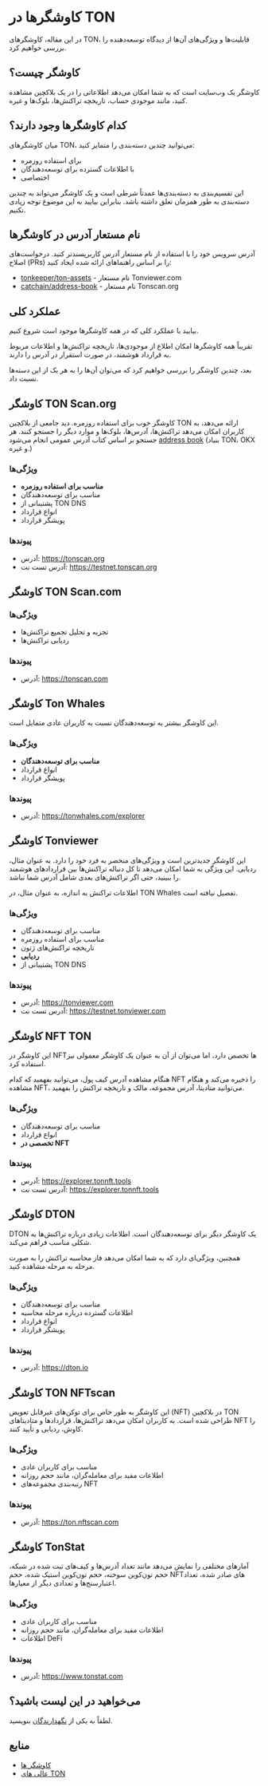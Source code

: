 
# کاوشگرها در TON

در این مقاله، کاوشگرهای TON، قابلیت‌ها و ویژگی‌های آن‌ها از دیدگاه توسعه‌دهنده را بررسی خواهیم کرد.

## کاوشگر چیست؟

کاوشگر یک وب‌سایت است که به شما امکان می‌دهد اطلاعاتی را در یک بلاکچین مشاهده کنید، مانند موجودی حساب، تاریخچه تراکنش‌ها، بلوک‌ها و غیره.

<Player url="https://www.youtube.com/watch?v=i5en19kzX6M" />

## کدام کاوشگرها وجود دارند؟

میان کاوشگرهای TON، می‌توانید چندین دسته‌بندی را متمایز کنید:

- برای استفاده روزمره
- با اطلاعات گسترده برای توسعه‌دهندگان
- اختصاصی

این تقسیم‌بندی به دسته‌بندی‌ها عمدتاً شرطی است و یک کاوشگر می‌تواند به چندین دسته‌بندی به طور همزمان تعلق داشته باشد. بنابراین بیایید به این موضوع توجه زیادی نکنیم.

## نام مستعار آدرس در کاوشگرها

آدرس سرویس خود را با استفاده از نام مستعار آدرس کاربرپسندتر کنید. درخواست‌های اصلاح (PRs) را بر اساس راهنماهای ارائه شده ایجاد کنید:

- [tonkeeper/ton-assets](https://github.com/tonkeeper/ton-assets) - نام مستعار Tonviewer.com
- [catchain/address-book](https://github.com/catchain/address-book) - نام مستعار Tonscan.org

## عملکرد کلی

بیایید با عملکرد کلی که در همه کاوشگرها موجود است شروع کنیم.

تقریباً همه کاوشگرها امکان اطلاع از موجودی‌ها، تاریخچه تراکنش‌ها و اطلاعات مربوط به قرارداد هوشمند، در صورت استقرار در آدرس را دارند.

بعد، چندین کاوشگر را بررسی خواهیم کرد که می‌توان آن‌ها را به هر یک از این دسته‌ها نسبت داد.

## کاوشگر TON Scan.org

کاوشگر خوب برای استفاده روزمره. دید جامعی از بلاکچین TON ارائه می‌دهد، به کاربران امکان می‌دهد تراکنش‌ها، آدرس‌ها، بلوک‌ها و موارد دیگر را جستجو کنند. هر جستجو بر اساس کتاب آدرس عمومی انجام می‌شود [address book](https://github.com/catchain/tonscan/blob/master/src/addrbook.json) (بنیاد TON، OKX و غیره.)

### ویژگی‌ها

- **مناسب برای استفاده روزمره**
- مناسب برای توسعه‌دهندگان
- پشتیبانی از TON DNS
- انواع قرارداد
- پویشگر قرارداد

### پیوندها

- آدرس: https://tonscan.org
- آدرس تست نت: https://testnet.tonscan.org

## کاوشگر TON Scan.com

### ویژگی‌ها

- تجزیه و تحلیل تجمیع تراکنش‌ها
- ردیابی تراکنش‌ها

### پیوندها

- آدرس: https://tonscan.com

## کاوشگر Ton Whales

این کاوشگر بیشتر به توسعه‌دهندگان نسبت به کاربران عادی متمایل است.

### ویژگی‌ها

- **مناسب برای توسعه‌دهندگان**
- انواع قرارداد
- پویشگر قرارداد

### پیوندها

- آدرس: https://tonwhales.com/explorer

## کاوشگر Tonviewer

این کاوشگر جدیدترین است و ویژگی‌های منحصر به فرد خود را دارد. به عنوان مثال، ردیابی. این ویژگی به شما امکان می‌دهد تا کل دنباله تراکنش‌ها بین قراردادهای هوشمند را ببینید، حتی اگر تراکنش‌های بعدی شامل آدرس شما نباشد.

اطلاعات تراکنش به اندازه، به عنوان مثال، در TON Whales تفصیل نیافته است.

### ویژگی‌ها

- مناسب برای توسعه‌دهندگان
- مناسب برای استفاده روزمره
- تاریخچه تراکنش‌های ژتون
- **ردیابی**
- پشتیبانی از TON DNS

### پیوندها

- آدرس: https://tonviewer.com
- آدرس تست نت: https://testnet.tonviewer.com

## کاوشگر NFT TON

این کاوشگر در NFT‌ها تخصص دارد، اما می‌توان از آن به عنوان یک کاوشگر معمولی نیز استفاده کرد.

هنگام مشاهده آدرس کیف پول، می‌توانید بفهمید که کدام NFT را ذخیره می‌کند و هنگام مشاهده NFT، می‌توانید متادیتا، آدرس مجموعه، مالک و تاریخچه تراکنش را بفهمید.

### ویژگی‌ها

- مناسب برای توسعه‌دهندگان
- انواع قرارداد
- **تخصصی در NFT**

### پیوندها

- آدرس: https://explorer.tonnft.tools
- آدرس تست نت: https://explorer.tonnft.tools

## کاوشگر DTON

DTON یک کاوشگر دیگر برای توسعه‌دهندگان است. اطلاعات زیادی درباره تراکنش‌ها به شکلی مناسب فراهم می‌کند.

همچنین، ویژگی‌ای دارد که به شما امکان می‌دهد فاز محاسبه تراکنش را به صورت مرحله به مرحله مشاهده کنید.

### ویژگی‌ها

- مناسب برای توسعه‌دهندگان
- اطلاعات گسترده درباره مرحله محاسبه
- انواع قرارداد
- پویشگر قرارداد

### پیوندها

- آدرس: https://dton.io

## کاوشگر TON NFTscan

این کاوشگر به طور خاص برای توکن‌های غیرقابل تعویض (NFT) در بلاکچین TON طراحی شده است. به کاربران امکان می‌دهد تراکنش‌ها، قراردادها و متادیتاهای NFT را کاوش، ردیابی و تأیید کنند.

### ویژگی‌ها

- مناسب برای کاربران عادی
- اطلاعات مفید برای معامله‌گران، مانند حجم روزانه
- رتبه‌بندی مجموعه‌های NFT

### پیوندها

- آدرس: https://ton.nftscan.com

## کاوشگر TonStat

آمارهای مختلفی را نمایش می‌دهد مانند تعداد آدرس‌ها و کیف‌های ثبت شده در شبکه، حجم تون‌کوین سوخته، حجم تون‌کوین استیک شده، حجم NFT‌های صادر شده، تعداد اعتبارسنج‌ها و تعدادی دیگر از معیارها.

### ویژگی‌ها

- مناسب برای کاربران عادی
- اطلاعات مفید برای معامله‌گران، مانند حجم روزانه
- اطلاعات DeFi

### پیوندها

- آدرس: https://www.tonstat.com

## می‌خواهید در این لیست باشید؟

لطفاً به یکی از [نگهدارندگان](/v3/contribute/maintainers) بنویسید.

## منابع

- [کاوشگر ها](https://ton.app/explorers)
- [عالی های TON](https://github.com/ton-community/awesome-ton)
